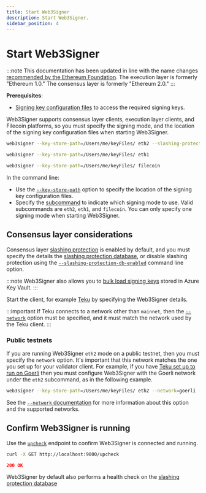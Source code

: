 ```yaml
---
title: Start Web3Signer
description: Start Web3Signer.
sidebar_position: 4
---
```



# Start Web3Signer

:::note
This documentation has been updated in line with the name changes [recommended by the Ethereum
Foundation](https://blog.ethereum.org/2022/01/24/the-great-eth2-renaming/).
The execution layer is formerly "Ethereum 1.0." The consensus layer is formerly "Ethereum 2.0."
:::

**Prerequisites**:

- [Signing key configuration files] to access the required signing keys.

Web3Signer supports consensus layer clients, execution layer clients, and Filecoin platforms, so you
must specify the signing mode, and the location of the signing key configuration files when starting Web3Signer.

<Tabs>
  <TabItem value="Consensus layer client" label="Consensus layer client" default>

```bash
web3signer --key-store-path=/Users/me/keyFiles/ eth2 --slashing-protection-db-url="jdbc:postgresql://localhost/web3signer" --slashing-protection-db-username=postgres --slashing-protection-db-password=password
```

  </TabItem>
  <TabItem value="Execution layer client" label="Execution layer client" default>

```bash
web3signer --key-store-path=/Users/me/keyFiles/ eth1
```

  </TabItem>
  <TabItem value="Filecoin" label="Filecoin" default>

```bash
web3signer --key-store-path=/Users/me/keyFiles/ filecoin
```

  </TabItem>
</Tabs>

In the command line:

- Use the [`--key-store-path`](../reference/cli/options#key-store-path) option to specify the
  location of the signing key configuration files.
- Specify the [subcommand] to indicate which signing mode to use.
  Valid subcommands are `eth2`, `eth1`, and `filecoin`.
  You can only specify one signing mode when starting Web3Signer.

## Consensus layer considerations

Consensus layer [slashing protection] is enabled by default, and you must specify the details the
[slashing protection database], or disable slashing protection using the
[`--slashing-protection-db-enabled`](../reference/cli/subcommands#slashing-protection-enabled)
command line option.

:::note
Web3Signer also allows you to [bulk load signing keys] stored in Azure Key Vault.
:::

Start the client, for example [Teku] by specifying the Web3Signer details.

:::important
If Teku connects to a network other than `mainnet`, then the
[`--network`](../reference/cli/subcommands#network) option must be specified, and it must match
the network used by the Teku client.
:::

### Public testnets

If you are running Web3Signer `eth2` mode on a public testnet, then you must specify the `network` option.
It's important that this network matches the one you set up for your validator client.
For example, if you have [Teku set up to run on
Goerli](https://docs.teku.consensys.net/get-started/connect/testnet#sync-the-execution-layer-network)
then you must configure Web3Signer with the Goerli network under the `eth2` subcommand, as in the
following example.

```bash
web3signer --key-store-path=/Users/me/keyFiles/ eth2 --network=goerli --slashing-protection-db-url="jdbc:postgresql://localhost/web3signer" --slashing-protection-db-username=postgres --slashing-protection-db-password=password
```

See the [`--network` documentation](../reference/cli/subcommands#network) for more information
about this option and the supported networks.

## Confirm Web3Signer is running

Use the [`upcheck`](https://consensys.github.io/web3signer/web3signer-eth2.html#tag/Server-Status)
endpoint to confirm Web3Signer is connected and running.

<Tabs>
  <TabItem value="curl request" label="curl request" default>

```bash
curl -X GET http://localhost:9000/upcheck
```

  </TabItem>
  <TabItem value="Result" label="Result" default>

```json
200 OK
```

  </TabItem>
</Tabs>

Web3Signer by default also performs a health check on the [slashing protection
database](../how-to/configure-slashing-protection)

<!-- Links -->

[Signing key configuration files]: ../how-to/use-signing-keys.mdx
[Teku]: https://docs.teku.consensys.net/how-to/use-external-signer/use-web3signer
[subcommand]: ../reference/cli/subcommands.mdx
[bulk load signing keys]: ../how-to/use-signing-keys#bulk-load-keys
[slashing protection]: ../concepts/slashing-protection.md
[slashing protection database]: ../how-to/configure-slashing-protection
